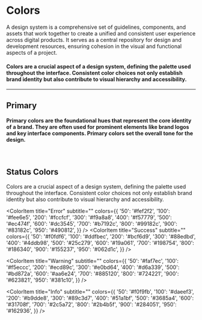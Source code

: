 
<Meta title="Styleguide / Colors" />

<Unstyled>
<h1 className="display-4">Colors</h1>

<p className="lead">A design system is a comprehensive set of guidelines, components, and assets that work together to create a unified and consistent user experience across digital products. It serves as a central repository for design and development resources, ensuring cohesion in the visual and functional aspects of a project.</p>

#### Colors are a crucial aspect of a design system, defining the palette used throughout the interface. Consistent color choices not only establish brand identity but also contribute to visual hierarchy and accessibility.

<hr />

## Primary

#### Primary colors are the foundational hues that represent the core identity of a brand. They are often used for prominent elements like brand logos and key interface components. Primary colors set the overall tone for the design.

<br />

<ColorPalette>
  <ColorItem
    title="Primary"
    colors={{
    'default': '#00aa66',
}}
  />
  <ColorItem
    title="Primary Palette"
    subtitle="Some of the greys"
    colors={{
    '50': '#eefff7',
    '100': '#d7ffee',
    '200': '#b2ffdf',
    '300': '#76ffc7',
    '400': '#33f5a7',
    '500': '#09de88',
    '600': '#00aa66',
    '700': '#04915a',
    '800': '#0a7149',
    '900': '#0a5d3e',
    '950': '#003421',
}}
  />
</ColorPalette>

## Status Colors
Colors are a crucial aspect of a design system, defining the palette used throughout the interface. Consistent color choices not only establish brand identity but also contribute to visual hierarchy and accessibility.

<ColorItem
    title="Error"
    subtitle=""
    colors={{
    '50': '#fef2f2',
    '100': '#fee6e5',
    '200': '#fccfcf',
    '300': '#f9a8a8',
    '400': '#f57779',
    '500': '#ec474f',
    '600': '#dc3545',
    '700': '#b7192c',
    '800': '#99182c',
    '900': '#83182c',
    '950': '#490812',
}}
  />
<ColorItem
    title="Success"
    subtitle=""
    colors={{
    '50': '#f0fdf6',
    '100': '#ddfbec',
    '200': '#bcf6d9',
    '300': '#88edbd',
    '400': '#4ddb98',
    '500': '#25c279',
    '600': '#19a061',
    '700': '#198754',
    '800': '#186340',
    '900': '#155237',
    '950': '#062d1c',
}}
  />


<ColorItem
    title="Warning"
    subtitle=""
    colors={{
    '50': '#faf7ec',
    '100': '#f5eccc',
    '200': '#ecd89c',
    '300': '#e0bd64',
    '400': '#d6a339',
    '500': '#bd872a',
    '600': '#aa6e24',
    '700': '#885120',
    '800': '#724221',
    '900': '#623821',
    '950': '#381c10',
}}
  />

  <ColorItem
    title="Info"
    subtitle=""
    colors={{
    '50': '#f0f9fb',
    '100': '#daeef3',
    '200': '#b9dde8',
    '300': '#89c3d7',
    '400': '#51a1bf',
    '500': '#3685a4',
    '600': '#31708f',
    '700': '#2c5a72',
    '800': '#2b4b5f',
    '900': '#284051',
    '950': '#162936',
}}
  />

  </Unstyled>
